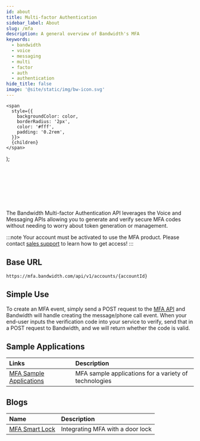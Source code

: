 ---
id: about
title: Multi-factor Authentication
sidebar_label: About
slug: /mfa
description: A general overview of Bandwidth's MFA
keywords:
  - bandwidth
  - voice
  - messaging
  - multi
  - factor
  - auth
  - authentication
hide_title: false
image: '@site/static/img/bw-icon.svg'
---

    <span
      style={{
        backgroundColor: color,
        borderRadius: '2px',
        color: '#fff',
        padding: '0.2rem',
      }}>
      {children}
    </span>
  );


<Svg className='about-image' height="100px" width="100px"/> <br/>

The Bandwidth Multi-factor Authentication API leverages the Voice and Messaging APIs allowing you to generate and verify secure MFA codes without needing to worry about token generation or management.

:::note
Your account must be activated to use the MFA product. Please contact [sales support](https://www.bandwidth.com/talk-to-an-expert/) to learn how to get access!
:::

## Base URL

`https://mfa.bandwidth.com/api/v1/accounts/{accountId}`

## Simple Use

To create an MFA event, simply send a <Highlight color="#079CEE">POST</Highlight> request to the [MFA API](/apis/multifactorauth#operation/voiceTwoFactor) and Bandwidth will handle creating the message/phone call event. When your end-user inputs the verification code into your service to verify, send that in a <Highlight color="#079CEE">POST</Highlight> request to Bandwidth, and we will return whether the code is valid.

## Sample Applications

| Links | Description |
| :---- | :---- |
| [MFA Sample Applications](https://github.com/search?q=org%3ABandwidth-Samples+mfa) | MFA sample applications for a variety of technologies |

## Blogs

| Name | Description |
| :---- | :---- |
| [MFA Smart Lock](https://www.bandwidth.com/blog/diy-two-factor-authentication-for-your-every-need/) | Integrating MFA with a door lock |
